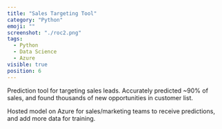 ```yaml
---
title: "Sales Targeting Tool"
category: "Python"
emoji: ""
screenshot: "./roc2.png"
tags:
  - Python
  - Data Science
  - Azure
visible: true
position: 6
---
```


Prediction tool for targeting sales leads. Accurately predicted ~90% of sales, and found thousands of new opportunities in customer list. 

Hosted model on Azure for sales/marketing teams to receive predictions, and add more data for training.  